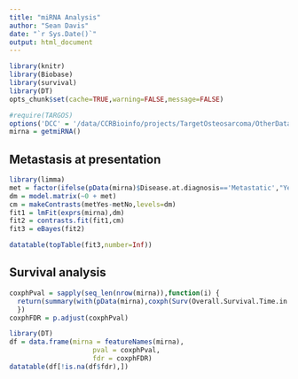 ```yaml
---
title: "miRNA Analysis"
author: "Sean Davis"
date: "`r Sys.Date()`"
output: html_document
---
```


```r
library(knitr)
library(Biobase)
library(survival)
library(DT)
opts_chunk$set(cache=TRUE,warning=FALSE,message=FALSE)
```

```r
#require(TARGOS)
options('DCC' = '/data/CCRBioinfo/projects/TargetOsteosarcoma/OtherData/DCC')
mirna = getmiRNA()
```

## Metastasis at presentation

```r
library(limma)
met = factor(ifelse(pData(mirna)$Disease.at.diagnosis=='Metastatic',"Yes","No"))
dm = model.matrix(~0 + met)
cm = makeContrasts(metYes-metNo,levels=dm)
fit1 = lmFit(exprs(mirna),dm)
fit2 = contrasts.fit(fit1,cm)
fit3 = eBayes(fit2)
```

```r
datatable(topTable(fit3,number=Inf))
```

## Survival analysis

```r
coxphPval = sapply(seq_len(nrow(mirna)),function(i) {
  return(summary(with(pData(mirna),coxph(Surv(Overall.Survival.Time.in.Days,as.numeric(Vital.Status.=='Dead')) ~ exprs(mirna)[i,])))$waldtest['pvalue'])
  })
coxphFDR = p.adjust(coxphPval)
```


```r
library(DT)
df = data.frame(mirna = featureNames(mirna),
                     pval = coxphPval, 
                     fdr = coxphFDR)
datatable(df[!is.na(df$fdr),])
```


